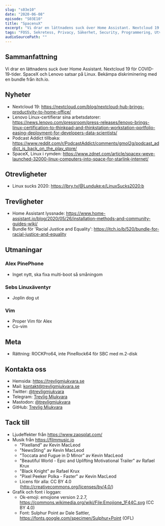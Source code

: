 ```yaml
---
slug: "s03e10"
date: "2020-06-08"
episode: "S03E10"
title: "SpacenuX"
excerpt: "Vi drar en lättnadens suck över Home Assistant. Nextcloud 19 för COVID-19-tider. SpaceX och Lenovo satsar på Linux. Bekämpa diskriminering med en bundle från itch.io." 
tags: "FOSS, Sekretess, Privacy, Säkerhet, Security, Programmering, Utveckling, RaspberryPi, PinePhone, Technology, Linux, Open Source, git, vim, Raspberry Pi, ROCKPro64, SpaceX, PodcastAddict, Lenovo, Thinkpad, Thinkstation, Nextcloud, Bryan Lunduke"
audioSourcePath: ""
---
```


## Sammanfattning
Vi drar en lättnadens suck över Home Assistant. Nextcloud 19 för COVID-19-tider. SpaceX och Lenovo satsar på Linux. Bekämpa diskriminering med en bundle från itch.io.

## Nyheter
- Nextcloud 19: https://nextcloud.com/blog/nextcloud-hub-brings-productivity-to-home-office/
- Lenovo Linux-certifierar sina arbetsdatorer: https://news.lenovo.com/pressroom/press-releases/lenovo-brings-linux-certification-to-thinkpad-and-thinkstation-workstation-portfolio-easing-deployment-for-developers-data-scientists/
- Podcast Addict tillbaka: https://www.reddit.com/r/PodcastAddict/comments/gmol2g/podcast_addict_is_back_on_the_play_store/
- SpaceX, Linux i rymden: https://www.zdnet.com/article/spacex-weve-launched-32000-linux-computers-into-space-for-starlink-internet/

## Otrevligheter
- Linux sucks 2020: https://lbry.tv/@Lunduke:e/LinuxSucks2020:b 

## Trevligheter
- Home Assistant lyssnade: https://www.home-assistant.io/blog/2020/05/26/installation-methods-and-community-guides-wiki/
- Bundle för 'Racial Justice and Equality': https://itch.io/b/520/bundle-for-racial-justice-and-equality

## Utmaningar
### Alex PinePhone
- Inget nytt, ska fixa multi-boot så småningom

### Sebs Linuxäventyr
- Joplin dog ut

### Vim
- Proper Vim för Alex
- Co-vim

## Meta
- Rättning: ROCKPro64, inte PineRock64 för SBC med m.2-disk

## Kontakta oss

- Hemsida: https://trevligmjukvara.se
- Mail: kontakt@trevligmjukvara.se
- Twitter: [@trevligmjukvara](https://twitter.com/trevligmjukvara)
- Telegram: [Trevlig Mjukvara](https://t.me/trevligmjukvara)
- Mastodon: [@trevligmjukvara](https://mastodon.linuxkompis.se/@trevligmjukvara)
- GitHub: [Trevlig Mjukvara](https://github.com/trevligmjukvara)

## Tack till

- Ljudeffekter från https://www.zapsplat.com/
- Musik från https://filmmusic.io
  - "Pixelland" av Kevin MacLeod
  - "NewsSting" av Kevin MacLeod
  - "Toccata and Fugue in D Minor" av Kevin MacLeod
  - "Beautiful World - Epic and Uplifting Motivational Trailer" av Rafael Krux
  - "Black Knight" av Rafael Krux
  - "Pixel Peeker Polka - Faster" av Kevin MacLeod
  - Licens för alla: CC BY 4.0 (http://creativecommons.org/licenses/by/4.0/)
- Grafik och font i loggan:
  - Ok-emoji: emojione version 2.2.7, https://commons.wikimedia.org/wiki/File:Emojione_1F44C.svg (CC BY 4.0)
  - Font: Sulphur Point av Dale Sattler, https://fonts.google.com/specimen/Sulphur+Point (OFL)
